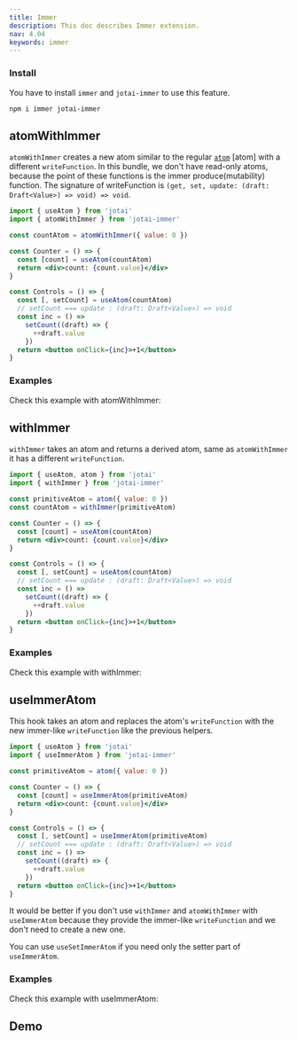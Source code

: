 ```yaml
---
title: Immer
description: This doc describes Immer extension.
nav: 4.04
keywords: immer
---
```


### Install

You have to install `immer` and `jotai-immer` to use this feature.

```
npm i immer jotai-immer
```

## atomWithImmer

`atomWithImmer` creates a new atom similar to the regular [`atom`](../core/atom.mdx) [atom] with a different `writeFunction`. In this bundle, we don't have read-only atoms, because the point of these functions is the immer produce(mutability) function.
The signature of writeFunction is `(get, set, update: (draft: Draft<Value>) => void) => void`.

```jsx
import { useAtom } from 'jotai'
import { atomWithImmer } from 'jotai-immer'

const countAtom = atomWithImmer({ value: 0 })

const Counter = () => {
  const [count] = useAtom(countAtom)
  return <div>count: {count.value}</div>
}

const Controls = () => {
  const [, setCount] = useAtom(countAtom)
  // setCount === update : (draft: Draft<Value>) => void
  const inc = () =>
    setCount((draft) => {
      ++draft.value
    })
  return <button onClick={inc}>+1</button>
}
```

### Examples

Check this example with atomWithImmer:

<CodeSandbox id="83l6sr" />

## withImmer

`withImmer` takes an atom and returns a derived atom, same as `atomWithImmer` it has a different `writeFunction`.

```jsx
import { useAtom, atom } from 'jotai'
import { withImmer } from 'jotai-immer'

const primitiveAtom = atom({ value: 0 })
const countAtom = withImmer(primitiveAtom)

const Counter = () => {
  const [count] = useAtom(countAtom)
  return <div>count: {count.value}</div>
}

const Controls = () => {
  const [, setCount] = useAtom(countAtom)
  // setCount === update : (draft: Draft<Value>) => void
  const inc = () =>
    setCount((draft) => {
      ++draft.value
    })
  return <button onClick={inc}>+1</button>
}
```

### Examples

Check this example with withImmer:

<CodeSandbox id="fn49h2" />

## useImmerAtom

This hook takes an atom and replaces the atom's `writeFunction` with the new immer-like `writeFunction` like the previous helpers.

```jsx
import { useAtom } from 'jotai'
import { useImmerAtom } from 'jotai-immer'

const primitiveAtom = atom({ value: 0 })

const Counter = () => {
  const [count] = useImmerAtom(primitiveAtom)
  return <div>count: {count.value}</div>
}

const Controls = () => {
  const [, setCount] = useImmerAtom(primitiveAtom)
  // setCount === update : (draft: Draft<Value>) => void
  const inc = () =>
    setCount((draft) => {
      ++draft.value
    })
  return <button onClick={inc}>+1</button>
}
```

It would be better if you don't use `withImmer` and `atomWithImmer` with `useImmerAtom` because they provide the immer-like `writeFunction` and we don't need to create a new one.

You can use `useSetImmerAtom` if you need only the setter part of `useImmerAtom`.

### Examples

Check this example with useImmerAtom:

<CodeSandbox id="np7y97" />

## Demo

<CodeSandbox id="9q4dg7" />
